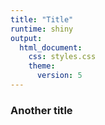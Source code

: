 ```yaml
---
title: "Title"
runtime: shiny
output:
  html_document:
    css: styles.css
    theme:
      version: 5
---
```


### Another title
